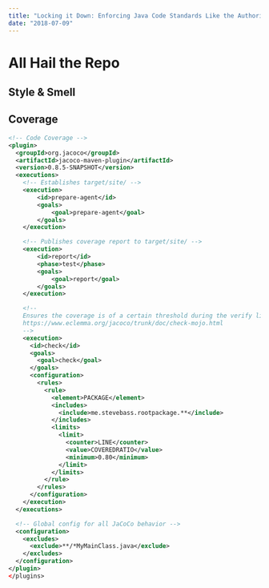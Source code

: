 ```yaml
---
title: "Locking it Down: Enforcing Java Code Standards Like the Authoritarian you are"
date: "2018-07-09"
---
```


# All Hail the Repo

## Style & Smell

## Coverage

```xml
<!-- Code Coverage -->
<plugin>
  <groupId>org.jacoco</groupId>
  <artifactId>jacoco-maven-plugin</artifactId>
  <version>0.8.5-SNAPSHOT</version>
  <executions>
    <!-- Establishes target/site/ -->
    <execution>
        <id>prepare-agent</id>
        <goals>
            <goal>prepare-agent</goal>
        </goals>
    </execution>

    <!-- Publishes coverage report to target/site/ -->
    <execution>
        <id>report</id>
        <phase>test</phase>
        <goals>
            <goal>report</goal>
        </goals>
    </execution>

    <!--
    Ensures the coverage is of a certain threshold during the verify lifecycle
    https://www.eclemma.org/jacoco/trunk/doc/check-mojo.html
    -->
    <execution>
      <id>check</id>
      <goals>
        <goal>check</goal>
      </goals>
      <configuration>
        <rules>
          <rule>
            <element>PACKAGE</element>
            <includes>
              <include>me.stevebass.rootpackage.**</include>
            </includes>
            <limits>
              <limit>
                <counter>LINE</counter>
                <value>COVEREDRATIO</value>
                <minimum>0.80</minimum>
              </limit>
            </limits>
          </rule>
        </rules>
      </configuration>
    </execution>
  </executions>

  <!-- Global config for all JaCoCo behavior -->
  <configuration>
    <excludes>
      <exclude>**/*MyMainClass.java</exclude>
    </excludes>
  </configuration>
</plugin>
</plugins>
```

